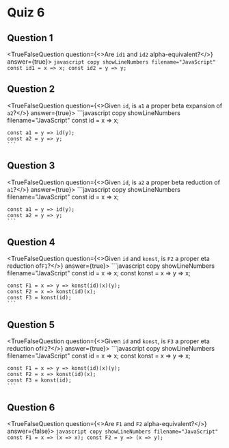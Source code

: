 
# Quiz 6

## Question 1

<TrueFalseQuestion question={<>Are <Code>id1</Code> and <Code>id2</Code> alpha-equivalent?</>} answer={true}>
    ```javascript copy showLineNumbers filename="JavaScript"
    const id1 = x => x;
    const id2 = y => y;
    ```
</TrueFalseQuestion>

## Question 2

<TrueFalseQuestion question={<>Given <Code>id</Code>, is <Code>a1</Code> a proper beta expansion of <Code>a2</Code>?</>} answer={true}>
    ```javascript copy showLineNumbers filename="JavaScript"
    const id = x => x;

    const a1 = y => id(y);
    const a2 = y => y;
    ```
</TrueFalseQuestion>

## Question 3

<TrueFalseQuestion question={<>Given <Code>id</Code>, is <Code>a2</Code> a proper beta reduction of <Code>a1</Code>?</>} answer={true}>
    ```javascript copy showLineNumbers filename="JavaScript"
    const id = x => x;

    const a1 = y => id(y);
    const a2 = y => y;
    ```
</TrueFalseQuestion>

## Question 4

<TrueFalseQuestion question={<>Given <Code>id</Code> and <Code>konst</Code>, is <Code>F2</Code> a proper eta reduction of<Code>F1</Code>?</>} answer={true}>
    ```javascript copy showLineNumbers filename="JavaScript"
    const id = x => x;
    const konst = x => y => x;

    const F1 = x => y => konst(id)(x)(y);
    const F2 = x => konst(id)(x);
    const F3 = konst(id);
    ```
</TrueFalseQuestion>


## Question 5

<TrueFalseQuestion question={<>Given <Code>id</Code> and <Code>konst</Code>, is <Code>F3</Code> a proper eta reduction of<Code>F2</Code>?</>} answer={true}>
    ```javascript copy showLineNumbers filename="JavaScript"
    const id = x => x;
    const konst = x => y => x;

    const F1 = x => y => konst(id)(x)(y);
    const F2 = x => konst(id)(x);
    const F3 = konst(id);
    ```
</TrueFalseQuestion>

## Question 6

<TrueFalseQuestion question={<>Are <Code>F1</Code> and <Code>F2</Code> alpha-equivalent?</>} answer={false}>
    ```javascript copy showLineNumbers filename="JavaScript"
    const F1 = x => (x => x);
    const F2 = y => (x => y);
    ```
</TrueFalseQuestion>
